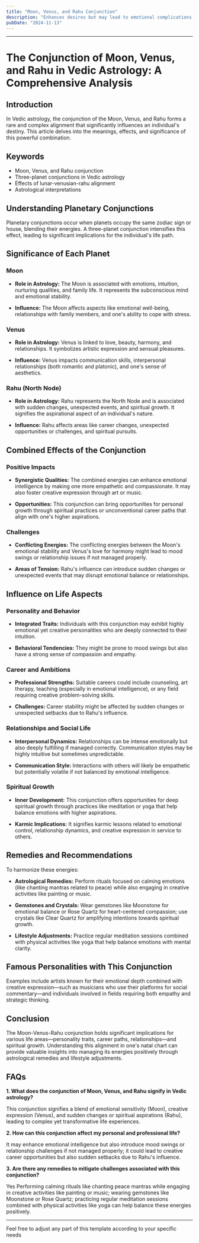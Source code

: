 ```yaml
---
title: "Moon, Venus, and Rahu Conjunction"
description: "Enhances desires but may lead to emotional complications."
pubDate: "2024-11-13"
---
```


---

# The Conjunction of Moon, Venus, and Rahu in Vedic Astrology: A Comprehensive Analysis

## Introduction

In Vedic astrology, the conjunction of the Moon, Venus, and Rahu forms a rare and complex alignment that significantly influences an individual's destiny. This article delves into the meanings, effects, and significance of this powerful combination.

## Keywords

- Moon, Venus, and Rahu conjunction
- Three-planet conjunctions in Vedic astrology
- Effects of lunar-venusian-rahu alignment
- Astrological interpretations

## Understanding Planetary Conjunctions

Planetary conjunctions occur when planets occupy the same zodiac sign or house, blending their energies. A three-planet conjunction intensifies this effect, leading to significant implications for the individual's life path.

## Significance of Each Planet

### Moon

- **Role in Astrology:** The Moon is associated with emotions, intuition, nurturing qualities, and family life. It represents the subconscious mind and emotional stability.
  
- **Influence:** The Moon affects aspects like emotional well-being, relationships with family members, and one's ability to cope with stress.

### Venus

- **Role in Astrology:** Venus is linked to love, beauty, harmony, and relationships. It symbolizes artistic expression and sensual pleasures.
  
- **Influence:** Venus impacts communication skills, interpersonal relationships (both romantic and platonic), and one's sense of aesthetics.

### Rahu (North Node)

- **Role in Astrology:** Rahu represents the North Node and is associated with sudden changes, unexpected events, and spiritual growth. It signifies the aspirational aspect of an individual's nature.
  
- **Influence:** Rahu affects areas like career changes, unexpected opportunities or challenges, and spiritual pursuits.

## Combined Effects of the Conjunction

### Positive Impacts

- **Synergistic Qualities:** The combined energies can enhance emotional intelligence by making one more empathetic and compassionate. It may also foster creative expression through art or music.
  
- **Opportunities:** This conjunction can bring opportunities for personal growth through spiritual practices or unconventional career paths that align with one's higher aspirations.

### Challenges

- **Conflicting Energies:** The conflicting energies between the Moon's emotional stability and Venus's love for harmony might lead to mood swings or relationship issues if not managed properly.
  
- **Areas of Tension:** Rahu's influence can introduce sudden changes or unexpected events that may disrupt emotional balance or relationships.

## Influence on Life Aspects

### Personality and Behavior

- **Integrated Traits:** Individuals with this conjunction may exhibit highly emotional yet creative personalities who are deeply connected to their intuition.
  
- **Behavioral Tendencies:** They might be prone to mood swings but also have a strong sense of compassion and empathy.

### Career and Ambitions

- **Professional Strengths:** Suitable careers could include counseling, art therapy, teaching (especially in emotional intelligence), or any field requiring creative problem-solving skills.
  
- **Challenges:** Career stability might be affected by sudden changes or unexpected setbacks due to Rahu's influence.

### Relationships and Social Life

- **Interpersonal Dynamics:** Relationships can be intense emotionally but also deeply fulfilling if managed correctly. Communication styles may be highly intuitive but sometimes unpredictable.
  
- **Communication Style:** Interactions with others will likely be empathetic but potentially volatile if not balanced by emotional intelligence.

### Spiritual Growth

- **Inner Development:** This conjunction offers opportunities for deep spiritual growth through practices like meditation or yoga that help balance emotions with higher aspirations.
  
- **Karmic Implications:** It signifies karmic lessons related to emotional control, relationship dynamics, and creative expression in service to others.

## Remedies and Recommendations

To harmonize these energies:

- **Astrological Remedies:** Perform rituals focused on calming emotions (like chanting mantras related to peace) while also engaging in creative activities like painting or music.
  
- **Gemstones and Crystals:** Wear gemstones like Moonstone for emotional balance or Rose Quartz for heart-centered compassion; use crystals like Clear Quartz for amplifying intentions towards spiritual growth.
  
- **Lifestyle Adjustments:** Practice regular meditation sessions combined with physical activities like yoga that help balance emotions with mental clarity.

## Famous Personalities with This Conjunction

Examples include artists known for their emotional depth combined with creative expression—such as musicians who use their platforms for social commentary—and individuals involved in fields requiring both empathy and strategic thinking.

## Conclusion

The Moon-Venus-Rahu conjunction holds significant implications for various life areas—personality traits, career paths, relationships—and spiritual growth. Understanding this alignment in one's natal chart can provide valuable insights into managing its energies positively through astrological remedies and lifestyle adjustments.

## FAQs

**1. What does the conjunction of Moon, Venus, and Rahu signify in Vedic astrology?**

This conjunction signifies a blend of emotional sensitivity (Moon), creative expression (Venus), and sudden changes or spiritual aspirations (Rahu), leading to complex yet transformative life experiences.

**2. How can this conjunction affect my personal and professional life?**

It may enhance emotional intelligence but also introduce mood swings or relationship challenges if not managed properly; it could lead to creative career opportunities but also sudden setbacks due to Rahu's influence.

**3. Are there any remedies to mitigate challenges associated with this conjunction?**

Yes Performing calming rituals like chanting peace mantras while engaging in creative activities like painting or music; wearing gemstones like Moonstone or Rose Quartz; practicing regular meditation sessions combined with physical activities like yoga can help balance these energies positively.


---

Feel free to adjust any part of this template according to your specific needs